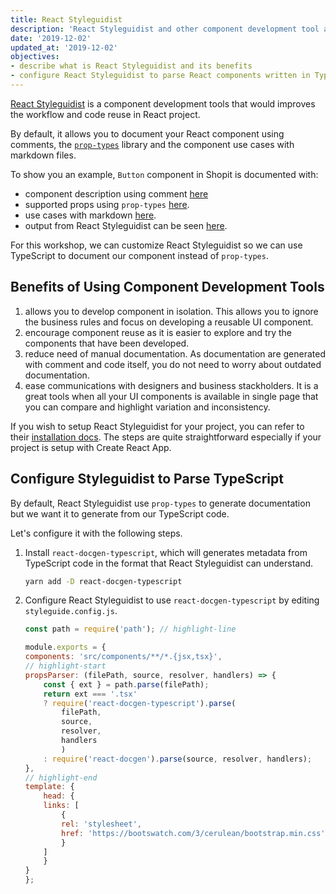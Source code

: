 ```yaml
---
title: React Styleguidist
description: 'React Styleguidist and other component development tool allows you to develop your component in isolation and generates documentations from your code.'
date: '2019-12-02'
updated_at: '2019-12-02'
objectives:
- describe what is React Styleguidist and its benefits
- configure React Styleguidist to parse React components written in TypeScript
---
```


[React Styleguidist][react-styleguidist] is a component development tools that would improves the workflow and code reuse in React project.

By default, it allows you to document your React component using comments, the [`prop-types`][prop-types] library and the component use cases with markdown files.

To show you an example, `Button` component in Shopit is documented with:

- component description using comment [here](https://github.com/malcolm-kee/react-ecomm-site/blob/redux/src/components/button.jsx#L5)
- supported props using `prop-types` [here](https://github.com/malcolm-kee/react-ecomm-site/blob/redux/src/components/button.jsx#L31).
- use cases with markdown [here](https://raw.githubusercontent.com/malcolm-kee/react-ecomm-site/redux/src/components/button.md).
- output from React Styleguidist can be seen [here](https://react-ecomm-docs.netlify.com/#button).

For this workshop, we can customize React Styleguidist so we can use TypeScript to document our component instead of `prop-types`.

## Benefits of Using Component Development Tools

1. allows you to develop component in isolation. This allows you to ignore the business rules and focus on developing a reusable UI component.
1. encourage component reuse as it is easier to explore and try the components that have been developed.
1. reduce need of manual documentation. As documentation are generated with comment and code itself, you do not need to worry about outdated documentation.
1. ease communications with designers and business stackholders. It is a great tools when all your UI components is available in single page that you can compare and highlight variation and inconsistency.

<aside>

If you wish to setup React Styleguidist for your project, you can refer to their [installation docs](https://react-styleguidist.js.org/docs/getting-started.html). The steps are quite straightforward especially if your project is setup with Create React App.

</aside>

## Configure Styleguidist to Parse TypeScript

By default, React Styleguidist use `prop-types` to generate documentation but we want it to generate from our TypeScript code.

Let's configure it with the following steps.

1. Install `react-docgen-typescript`, which will generates metadata from TypeScript code in the format that React Styleguidist can understand.

    ```bash
    yarn add -D react-docgen-typescript
    ```

2. Configure React Styleguidist to use `react-docgen-typescript` by editing `styleguide.config.js`.

    ```js fileName=styleguide.config.js
    const path = require('path'); // highlight-line

    module.exports = {
    components: 'src/components/**/*.{jsx,tsx}',
    // highlight-start
    propsParser: (filePath, source, resolver, handlers) => {
        const { ext } = path.parse(filePath);
        return ext === '.tsx'
        ? require('react-docgen-typescript').parse(
            filePath,
            source,
            resolver,
            handlers
            )
        : require('react-docgen').parse(source, resolver, handlers);
    },
    // highlight-end
    template: {
        head: {
        links: [
            {
            rel: 'stylesheet',
            href: 'https://bootswatch.com/3/cerulean/bootstrap.min.css'
            }
        ]
        }
    }
    };
    ```

[react-styleguidist]: https://react-styleguidist.js.org
[prop-types]: https://www.npmjs.com/package/prop-types
